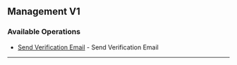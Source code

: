 
## Management V1

### Available Operations

* [Send Verification Email](/unity/management_v1/send_verification_email) - Send Verification Email

---
<SendVerificationEmail />
